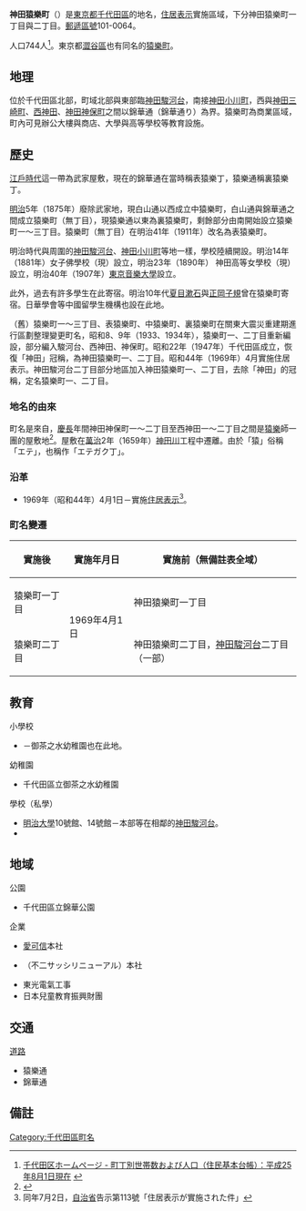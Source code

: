 {{Pathnav|日本|東京都|千代田區|frame=1}}
{{Infobox Settlement
|official_name = 神田猿樂町
|native_name =
|settlement_type = [[町|町]]
|image_skyline =
|imagesize =
|image_caption =
|image_flag =
|image_seal =
| image_map =
| map_caption =
| pushpin_map =
|subdivision_type = [[國家|國家]]
|subdivision_name = [[File:Flag_of_Japan.svg|border]] [[日本|日本]]
|subdivision_type1 = [[都道府縣|都道府縣]]
|subdivision_name1 = [[File:Flag_of_Tokyo_Prefecture.svg|25px]] [[東京都|東京都]]
|subdivision_type2 = [[東京都區部|特別區]]
|subdivision_name2 = [[File:Flag_of_Chiyoda,_Tokyo.svg|25px]] [[千代田區|千代田區]]
|established_title =
|established_date =
|government_type =
|leader_title =
|leader_name =
|area_magnitude =
|area_total_sq_mi =
|area_total_km2 =
|area_land_sq_mi =
|area_land_km2 =
|area_urban_sq_mi =
|area_urban_km2 =
|area_metro_km2 =
|area_metro_sq_mi =
|population_as_of= 2013年（平成25年）8月1日
|population_footnotes =
|population_total = 744
|population_urban =
|population_metro =
|population_density_sq_mi =
|population_density_km2 =
| timezone = [[日本標準時間|JST]]
| utc_offset = +9
|timezone_DST =
|utc_offset_DST =
|latd=|latm=|lats=|latNS=
|longd=|longm=|longs=|longEW=
|elevation_footnotes=
|elevation_m =
|elevation_ft =
|postal_code_type = [[郵遞區號|郵遞區號]]
|postal_code = 101-0064
|area_code =
|website =
|footnotes =
}}
'''神田猿樂町'''（{{jpn|j=神田猿楽町|hg=かんださるがくちょう|rm=Kanda-Sarugakuchō|f=y}}）是[[東京都|東京都]][[千代田區|千代田區]]的地名，[[住居表示|住居表示]]實施區域，下分神田猿樂町一丁目與二丁目。[[郵遞區號|郵遞區號]]101-0064。

人口744人<ref>[http://www.city.chiyoda.lg.jp/koho/kuse/gaiyo/toke/cho-setai/cho-setaih2508.html 千代田区ホームページ - 町丁別世帯数および人口（住民基本台帳）：平成25年8月1日現在] {{webarchive|url=https://web.archive.org/web/20131027221615/http://www.city.chiyoda.lg.jp/koho/kuse/gaiyo/toke/cho-setai/cho-setaih2508.html |date=2013-10-27 }}</ref>。東京都[[澀谷區|澀谷區]]也有同名的[[猿樂町_(澀谷區)|猿樂町]]。

== 地理 ==
位於千代田區北部，町域北部與東部臨[[神田駿河台|神田駿河台]]，南接[[神田小川町|神田小川町]]，西與[[神田三崎町|神田三崎町]]、[[西神田|西神田]]、[[神田神保町|神田神保町]]之間以錦華通（錦華通り）為界。猿樂町為商業區域，町內可見辦公大樓與商店、大學與高等學校等教育設施。

== 歷史 ==
[[江戶時代|江戶時代]]這一帶為武家屋敷，現在的錦華通在當時稱表猿樂丁，猿樂通稱裏猿樂丁。

[[明治|明治]]5年（1875年）廢除武家地，現白山通以西成立中猿樂町，白山通與錦華通之間成立猿樂町（無丁目），現猿樂通以東為裏猿樂町，剩餘部分由南開始設立猿樂町一～三丁目。猿樂町（無丁目）在明治41年（1911年）改名為表猿樂町。

明治時代與周圍的[[神田駿河台|神田駿河台]]、[[神田小川町|神田小川町]]等地一樣，學校陸續開設。明治14年（1881年）女子佛學校（現{{link-ja|白百合學園中學校、高等學校|白百合学園中学校・高等学校}}）設立，明治23年（1890年） 神田高等女學校（現{{link-ja|神田女學園中學校、高等學校|神田女学園中学校・高等学校}}）設立，明治40年（1907年）[[東京音樂大學|東京音樂大學]]設立。

此外，過去有許多{{link-ja|東京大學預備門|東京大学 (1877-1886)}}學生在此寄宿。明治10年代[[夏目漱石|夏目漱石]]與[[正岡子規|正岡子規]]曾在猿樂町寄宿。日華學會等中國留學生機構也設在此地。

（舊）猿樂町一～三丁目、表猿樂町、中猿樂町、裏猿樂町在關東大震災重建期進行區劃整理變更町名，昭和8、9年（1933、1934年），猿樂町一、二丁目重新編設，部分編入駿河台、西神田、神保町。昭和22年（1947年）千代田區成立，恢復「神田」冠稱，為神田猿樂町一、二丁目。昭和44年（1969年）4月實施住居表示。神田駿河台二丁目部分地區加入神田猿樂町一、二丁目，去除「神田」的冠稱，定名猿樂町一、二丁目。

=== 地名的由來 ===
町名是來自，[[慶長|慶長]]年間神田神保町一～二丁目至西神田一～二丁目之間是[[猿樂|猿樂]]師{{link-ja|觀世大夫|観世流}}一團的屋敷地<ref>{{Cite web |url=http://www.city.chiyoda.lg.jp/koho/bunka/bunka/chome/yurai/sarugaku.html |title=千代田区ホームページ - 千代田区 町名由来板ガイド：猿楽町（さるがくちょう） |access-date=2013-08-17 |archive-date=2020-09-20 |archive-url=https://web.archive.org/web/20200920213925/https://www.city.chiyoda.lg.jp/koho/bunka/bunka/chome/yurai/sarugaku.html |dead-url=no }}</ref>。屋敷在[[萬治|萬治]]2年（1659年）[[神田川_(東京都)|神田川]]工程中遷離。由於「猿」俗稱「エテ」，也稱作「エテガク丁」。

=== 沿革 ===
* 1969年（昭和44年）4月1日－實施[[住居表示|住居表示]]<ref>同年7月2日，[[自治省|自治省]]告示第113號「住居表示が實施された件」</ref>。
=== 町名變遷 ===
{| class="wikitable"
|-
!實施後
!實施年月日
!實施前（無備註表全域）
|-
|猿樂町一丁目
|rowspan="2"|1969年4月1日
|神田猿樂町一丁目
|-
|猿樂町二丁目
|神田猿樂町二丁目，[[神田駿河台|神田駿河台]]二丁目（一部）
|}

== 教育 ==
; 小學校
* {{link-ja|千代田區立御茶之水小學校|千代田区立お茶の水小学校}}－御茶之水幼稚園也在此地。
; 幼稚園
* 千代田區立御茶之水幼稚園
; 學校（私學）
* [[明治大學|明治大學]]10號館、14號館－本部等在相鄰的[[神田駿河台|神田駿河台]]。
* {{link-ja|神田女學園中學校、高等學校|神田女学園中学校・高等学校}}

== 地域 ==
; 公園
* 千代田區立錦華公園
; 企業
* [[愛可信|愛可信]]本社
* {{link-ja|不二SASH|不二サッシ|不二SASH RENEWAL}}（不二サッシリニューアル）本社
* 東光電氣工事
* 日本兒童教育振興財團

== 交通 ==
; [[道路|道路]]
* 猿樂通
* 錦華通

== 備註 ==
{{Reflist}}

{{Geographic Location
|中央      = 神田猿樂町
|North     =
|東北      = [[神田駿河台|神田駿河台]]
|East      =
|Southeast =
|南        = [[神田小川町|神田小川町]]
|東南      = [[神田神保町|神田神保町]]
|西        = [[西神田|西神田]]
|西北       = [[神田三崎町|神田三崎町]]
|image     =
}}

{{千代田區的町名}}

{{DEFAULTSORT:Sarugakucho}}
[[Category:千代田區町名|Category:千代田區町名]]